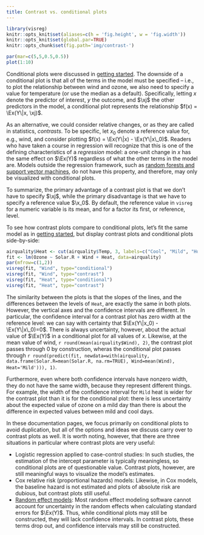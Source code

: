 ```yaml
---
title: Contrast vs. conditional plots
---
```


```r
library(visreg)
knitr::opts_knit$set(aliases=c(h = 'fig.height', w = 'fig.width'))
knitr::opts_knit$set(global.par=TRUE)
knitr::opts_chunk$set(fig.path='img/contrast-')
```
```r
par(mar=c(5,5,0.5,0.5))
plot(1:10)
```

Conditional plots were discussed in [getting started](basic.html).  The downside of a conditional plot is that all of the terms in the model must be specified -- i.e., to plot the relationship between wind and ozone, we also need to specify a value for temperature (or use the median as a default).  Specifically, letting $x$ denote the predictor of interest, $y$ the outcome, and $\xj$ the other predictors in the model, a conditional plot represents the relationship $f(x) = \Ex(Y\|x, \xj)$.

As an alternative, we could consider relative changes, or as they are called in statistics, *contrasts*.  To be specific, let $x_0$ denote a reference value for, e.g., wind, and consider plotting $f(x) = \Ex(Y\|x) - \Ex(Y\|x\_0)$.  Readers who have taken a course in regression will recognize that this is one of the defining characteristics of a *regression* model: a one-unit change in $x$ has the same effect on $\Ex(Y)$ regardless of what the other terms in the model are.  Models outside the regression framework, such as [random forests and support vector machines](blackbox.html), do not have this property, and therefore, may only be visualized with conditional plots.

To summarize, the primary advantage of a contrast plot is that we don't have to specify $\xj$, while the primary disadvantage is that we have to specify a reference value $\x_0$.  By default, the reference value in `visreg` for a numeric variable is its mean, and for a factor its first, or reference, level.

To see how contrast plots compare to conditional plots, let's fit the same model as in [getting started](basic.html), but display contrast plots and conditional plots side-by-side:

```r
airquality$Heat <- cut(airquality$Temp, 3, labels=c("Cool", "Mild", "Hot"))
fit <- lm(Ozone ~ Solar.R + Wind + Heat, data=airquality)
par(mfrow=c(1,2))
visreg(fit, "Wind", type="conditional")
visreg(fit, "Wind", type="contrast")
visreg(fit, "Heat", type="conditional")
visreg(fit, "Heat", type="contrast")
```

The similarity between the plots is that the slopes of the lines, and the differences between the levels of `Heat`, are exactly the same in both plots.  However, the vertical axes and the confidence intervals are different.  In particular, the confidence interval for a contrast plot has zero width at the reference level: we can say with certainty that $\Ex(Y\|x_0) - \Ex(Y\|x\_0)=0$.  There is always uncertainty, however, about the actual value of $\Ex(Y)$ in a conditional plot for all values of $x$.  Likewise, at the mean value of wind, `r round(mean(airquality$Wind), 2)`, the contrast plot passes through 0 by construction, wheras the conditional plot passes through `r round(predict(fit, newdata=with(airquality, data.frame(Solar.R=mean(Solar.R, na.rm=TRUE), Wind=mean(Wind), Heat='Mild'))), 1)`.

Furthermore, even where both confidence intervals have nonzero width, they do not have the same width, because they represent different things.  For example, the width of the confidence interval for `Mild` heat is wider for the contrast plot than it is for the conditional plot: there is less uncertainty about the expected value of ozone on a mild day than there is about the difference in expected values between mild and cool days.

In these documentation pages, we focus primarily on conditional plots to avoid duplication, but all of the options and ideas we discuss carry over to contrast plots as well.  It is worth noting, however, that there are three situations in particular where contrast plots are very useful:

* Logistic regression applied to case-control studies: In such studies, the estimation of the intercept parameter is typically meaningless, so conditional plots are of questionable value.  Contrast plots, however, are still meaningful ways to visualize the model's estimates.
* Cox relative risk (proportional hazards) models: Likewise, in Cox models, the baseline hazard is not estimated and plots of absolute risk are dubious, but contrast plots still useful.
* [Random effect models](mixed.html): Most random effect modeling software cannot account for uncertainty in the random effects when calculating standard errors for $\Ex(Y)$.  Thus, while conditional plots may still be constructed, they will lack confidence intervals.  In contrast plots, these terms drop out, and confidence intervals may still be constructed.
